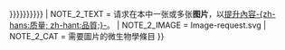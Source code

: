 {{WPBannerMeta
| PROJECT       = 微生物學
| BANNER_NAME   = Template:WikiProject Microbiology
| substcheck    = <includeonly>{{subst:</includeonly><includeonly>substcheck}}</includeonly>
| small         = {{{small|}}}
| category      = {{{category|¬}}}
| category_trad = yes
| listas        = {{{listas|}}}
| IMAGE_LEFT    = Escherichia coli.jpg
| QUALITY_SCALE = extended
| class         = {{{class|}}}
| importance    = {{{importance|}}}
| MAIN_CAT      = 微生物學專題條目
| MAIN_TEXT     = 本{{pagetype|{{{class|}}}}}屬於[[中文维基百科]]'''[[WikiProject:微生物學|微生物學專題]]'''的範疇，該專題旨在改善本站所有和[[微生物学]]相關的內容。您若願意參與其中，請勇於更新該專題之下的頁面，也歡迎-{zh-hans:访问; zh-hant:造訪;}-[[WikiProject talk:微生物學|專題討論頁]]，針對條目編寫和專題發展建設中存在的不足之處提出寶貴建議。
| attention     = {{{attention|}}}
| ATTENTION_CAT = 需要關注的微生物學條目
| COMMENTS      = yes
| COMMENTS_CAT  = 微生物學條目及評論
| note 1        = {{{needs-taxobox|}}}
| NOTE_1_TEXT   = 請求在本{{pagetype|{{{class|}}}}}中加入一個{{le|Wikipedia:自动分类框系统|Wikipedia:Automated taxobox system|-{zh-hans:信息; zh-hant:資訊;}-框}}，以[[Wikipedia:改進條目|提升內容-{zh-hans:质量; zh-hant:品質;}-]]。
| NOTE_1_IMAGE  = Crystal Clear action editpaste.png
| NOTE_1_CAT    = 缺少信息框
| note 2        = {{{needs-photo|{{{needs-image|{{{image-needed|{{{photo-needed|{{{image-requested|}}}}}}}}}}}}}}}
| NOTE_2_TEXT   = 请求在本{{pagetype|{{{class|}}}}}中{{le|Wikipedia:上傳圖片|Wikipedia:Uploading images|加入}}一张或多张'''图片'''，以[[Wikipedia:改進條目|提升內容-{zh-hans:质量; zh-hant:品質;}-]]。
| NOTE_2_IMAGE  = Image-request.svg
| NOTE_2_CAT    = 需要圖片的微生物學條目
}}<noinclude>

{{Documentation |content=
[[Category:微生物學專題|*]]
}}</noinclude>
